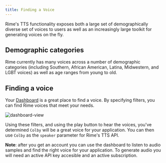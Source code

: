```yaml
---
title: Finding a Voice
---
```


Rime's TTS functionality exposes both a large set of demographically diverse set of voices to users as well as an increasingly large toolkit for generating voices on the fly.

## Demographic categories

Rime currently has many voices across a number of demographic categories (including Southern, African American, Latina, Midwestern, and LGBT voices) as well as age ranges from young to old.

## Finding a voice

Your [Dashboard](https://rime.ai/dashboard) is a great place to find a voice. By specifying filters, you can find Rime voices that meet your needs.

![dashboard-view](/images/dashboard.png)

Using these filters, and using the play button to hear the voices, you've determined `Colby` will be a great voice for your application. You can then use `Colby` as the `speaker` parameter for Rime's TTS API.

**Note**: after you get an account you can use the dashboard to listen to audio samples and find the right voice for your application. To generate audio you will need an active API key accesible and an active subscription.